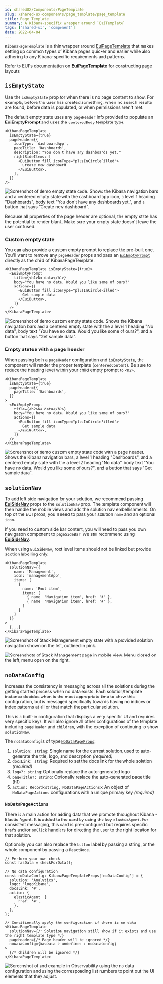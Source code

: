 ```yaml
---
id: sharedUX/Components/PageTemplate
slug: /shared-ux-components/page_template/page_template
title: Page Template
summary: A Kibana-specific wrapper around `EuiTemplate`
tags: ['shared-ux', 'component']
date: 2022-04-04
---
```


`KibanaPageTemplate` is a thin wrapper around [EuiPageTemplate](https://elastic.github.io/eui/#/layout/page) that makes setting up common types of Kibana pages quicker and easier while also adhering to any Kibana-specific requirements and patterns.

Refer to EUI's documentation on [**EuiPageTemplate**](https://elastic.github.io/eui/#/layout/page) for constructing page layouts.

## `isEmptyState`

Use the `isEmptyState` prop for when there is no page content to show. For example, before the user has created something, when no search results are found, before data is populated, or when permissions aren't met.

The default empty state uses any `pageHeader` info provided to populate an [**EuiEmptyPrompt**](https://elastic.github.io/eui/#/display/empty-prompt) and uses the `centeredBody` template type.

```tsx
<KibanaPageTemplate
  isEmptyState={true}
  pageHeader={{
    iconType: 'dashboardApp',
    pageTitle: 'Dashboards',
    description: "You don't have any dashboards yet.",
    rightSideItems: [
      <EuiButton fill iconType="plusInCircleFilled">
        Create new dashboard
      </EuiButton>,
    ],
  }}
/>
```

![Screenshot of demo empty state code. Shows the Kibana navigation bars and a centered empty state with the dashboard app icon, a level 1 heading "Dashboards", body text "You don't have any dashboards yet.", and a button that says "Create new dashboard".](https://raw.githubusercontent.com/elastic/kibana/main/dev_docs/assets/kibana_default_empty_state.png)

<DocCallOut color="warning" title="Missing page header content can lead to an anemic empty state">
  Because all properties of the page header are optional, the empty state has the potential to
  render blank. Make sure your empty state doesn't leave the user confused.
</DocCallOut>


### Custom empty state

You can also provide a custom empty prompt to replace the pre-built one. You'll want to remove any `pageHeader` props and pass an [`EuiEmptyPrompt`](https://elastic.github.io/eui/#/display/empty-prompt) directly as the child of KibanaPageTemplate.

```tsx
<KibanaPageTemplate isEmptyState={true}>
  <EuiEmptyPrompt
    title={<h1>No data</h1>}
    body="You have no data. Would you like some of ours?"
    actions={[
      <EuiButton fill iconType="plusInCircleFilled">
        Get sample data
      </EuiButton>,
    ]}
  />
</KibanaPageTemplate>
```

![Screenshot of demo custom empty state code. Shows the Kibana navigation bars and a centered empty state with the a level 1 heading "No data", body text "You have no data. Would you like some of ours?", and a button that says "Get sample data".](https://raw.githubusercontent.com/elastic/kibana/main/dev_docs/assets/kibana_custom_empty_state.png)

### Empty states with a page header

When passing both a `pageHeader` configuration and `isEmptyState`, the component will render the proper template (`centeredContent`). Be sure to reduce the heading level within your child empty prompt to `<h2>`.

```tsx
<KibanaPageTemplate
  isEmptyState={true}
  pageHeader={{
    pageTitle: 'Dashboards',
  }}
>
  <EuiEmptyPrompt
    title={<h2>No data</h2>}
    body="You have no data. Would you like some of ours?"
    actions={[
      <EuiButton fill iconType="plusInCircleFilled">
        Get sample data
      </EuiButton>,
    ]}
  />
</KibanaPageTemplate>
```

![Screenshot of demo custom empty state code with a page header. Shows the Kibana navigation bars, a level 1 heading "Dashboards", and a centered empty state with the a level 2 heading "No data", body text "You have no data. Would you like some of ours?", and a button that says "Get sample data".](https://raw.githubusercontent.com/elastic/kibana/main/dev_docs/assets/kibana_header_and_empty_state.png)

## `solutionNav`

To add left side navigation for your solution, we recommend passing [**EuiSideNav**](https://elastic.github.io/eui/#/navigation/side-nav) props to the `solutionNav` prop. The template component will then handle the mobile views and add the solution nav embellishments. On top of the EUI props, you'll need to pass your solution `name` and an optional `icon`.

If you need to custom side bar content, you will need to pass you own navigation component to `pageSideBar`. We still recommend using [**EuiSideNav**](https://elastic.github.io/eui/#/navigation/side-nav).

When using `EuiSideNav`, root level items should not be linked but provide section labelling only.

```tsx
<KibanaPageTemplate
  solutionNav={{
    name: 'Management',
    icon: 'managementApp',
    items: [
      {
        name: 'Root item',
        items: [
          { name: 'Navigation item', href: '#' },
          { name: 'Navigation item', href: '#' },
        ]
      }
    ]
  }}
>
  {...}
</KibanaPageTemplate>
```

![Screenshot of Stack Management empty state with a provided solution navigation shown on the left, outlined in pink.](https://raw.githubusercontent.com/elastic/kibana/main/dev_docs/assets/kibana_template_solution_nav.png)

![Screenshots of Stack Management page in mobile view. Menu closed on the left, menu open on the right.](https://raw.githubusercontent.com/elastic/kibana/main/dev_docs/assets/kibana_template_solution_nav_mobile.png)

## `noDataConfig`

Increases the consistency in messaging across all the solutions during the getting started process when no data exists. Each solution/template instance decides when is the most appropriate time to show this configuration, but is messaged specifically towards having no indices or index patterns at all or that match the particular solution.

This is a built-in configuration that displays a very specific UI and requires very specific keys. It will also ignore all other configurations of the template including `pageHeader` and `children`, with the exception of continuing to show `solutionNav`.

The `noDataConfig` is of type [`NoDataPageProps`](https://github.com/elastic/kibana/blob/main/packages/kbn-shared-ux-components/src/page_template/no_data_page/types.ts#L14):

1. `solution: string`: Single name for the current solution, used to auto-generate the title, logo, and description *(required)*
2. `docsLink: string`: Required to set the docs link for the whole solution *(required)*
3. `logo?: string`: Optionally replace the auto-generated logo
4. `pageTitle?: string`: Optionally replace the auto-generated page title (h1)
5. `action: Record<string, NoDataPageActions>`: An object of `NoDataPageActions` configurations with a unique primary key *(required)*

### `NoDataPageActions`

There is a main action for adding data that we promote throughout Kibana - Elastic Agent. It is added to the card by using the key `elasticAgent`. For consistent messaging, this card is pre-configured but requires specific `href`s and/or `onClick` handlers for directing the user to the right location for that solution.

Optionally you can also replace the `button` label by passing a string, or the whole component by passing a `ReactNode`.


```tsx
// Perform your own check
const hasData = checkForData();

// No data configuration
const noDataConfig: KibanaPageTemplateProps['noDataConfig'] = {
  solution: 'Analytics',
  logo: 'logoKibana',
  docsLink: '#',
  action: {
    elasticAgent: {
      href: '#',
    },
  },
};

// Conditionally apply the configuration if there is no data
<KibanaPageTemplate
  solutionNav={/* Solution navigation still show if it exists and use the right template type */}
  pageHeader={/* Page header will be ignored */}
  noDataConfig={hasData ? undefined : noDataConfig}
>
  {/* Children will be ignored */}
</KibanaPageTemplate>
```

![Screenshot of and example in Observability using the no data configuration and using the corresponding list numbers to point out the UI elements that they adjust.](https://raw.githubusercontent.com/elastic/kibana/main/dev_docs/assets/kibana_template_no_data_config.png)
